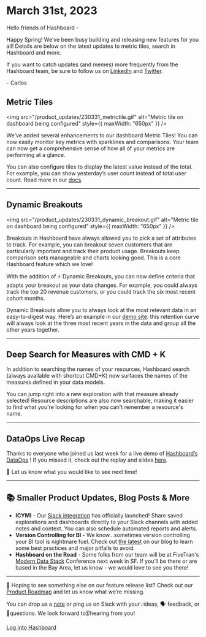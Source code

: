 # March 31st, 2023

Hello friends of Hashboard -

Happy Spring! We’ve been busy building and releasing new features for you all! Details are below on the latest updates to metric tiles, search in Hashboard and more.

If you want to catch updates (and memes) more frequently from the Hashboard team, be sure to follow us on [LinkedIn](https://www.linkedin.com/company/gleanhq) and [Twitter](https://twitter.com/gleanhq).

\- Carlos

## Metric Tiles

<img
  src="/product_updates/230331_metrictile.gif"
  alt="Metric tile on dashboard being configured"
  style={{ maxWidth: "650px" }}
/>

We’ve added several enhancements to our dashboard Metric Tiles! You can now easily monitor key metrics with sparklines and comparisons. Your team can now get a comprehensive sense of how all of your metrics are performing at a glance.

You can also configure tiles to display the latest value instead of the total. For example, you can show yesterday’s user count instead of total user count. Read more in our [docs](/docs/dashboards/Metrics/).

---

## Dynamic Breakouts

<img
  src="/product_updates/230331_dynamic_breakout.gif"
  alt="Metric tile on dashboard being configured"
  style={{ maxWidth: "650px" }}
/>

Breakouts in Hashboard have always allowed you to pick a set of attributes to track. For example, you can breakout seven customers that are particularly important and track their product usage. Breakouts keep comparison sets manageable and charts looking good. This is a core Hashboard feature which we love!

With the addition of ⚡️ Dynamic Breakouts, you can now define criteria that adapts your breakout as your data changes. For example, you could always track the top 20 revenue customers, or you could track the six most recent cohort months.

Dynamic Breakouts allow you to always look at the most relevant data in an easy-to-digest way. Here’s an example in our [demo site](https://demo.hashboard.com/app/sv/c5120fe8-b0a0-36e3-bc56-a795c081722e?explore=j1uKGyVZR2RIcsnk): this retention curve will always look at the three most recent years in the data and group all the other years together.

---

## Deep Search for Measures with CMD + K

In addition to searching the names of your resources, Hashboard search (always available with shortcut CMD+K) now surfaces the names of the measures defined in your data models.

You can jump right into a new exploration with that measure already selected! Resource descriptions are also now searchable, making it easier to find what you're looking for when you can't remember a resource's name.

---

## DataOps Live Recap

Thanks to everyone who joined us last week for a live demo of [Hashboard’s DataOps](/docs/data-ops/) ! If you missed it, check out the replay and slides [here](https://drive.google.com/drive/folders/1cip1qgFsy_si35uBRpO-0FCmCyQe9gB9?usp=sharing).

📣 Let us know what you would like to see next time!

---

## 📚 Smaller Product Updates, Blog Posts & More

- **ICYMI** - Our [Slack integration](https://slack.com/apps/A01KE0WF6CX-glean?tab=more_info) has officially launched! Share saved explorations and dashboards directly to your Slack channels with added notes and context. You can also schedule automated reports and alerts.
- **Version Controlling for BI** - We know…sometimes version controlling your BI tool is nightmare fuel. Check out [the latest](https://hashboard.com/blog-posts/how-to-do-version-control-for-business-intelligence) on our blog to learn some best practices and major pitfalls to avoid.
- **Hashboard on the Road** - Some folks from our team will be at FiveTran's [Modern Data Stack](https://www.moderndatastackconference.com/) Conference next week in SF. If you’ll be there or are based in the Bay Area, let us know - we would love to see you there!

---

👀 Hoping to see something else on our feature release list? Check out our [Product Roadmap](https://docs.hashboard.com/product-roadmap/product-roadmap/) and let us know what we’re missing.

You can drop us a [note](mailto:support@hashboard.com?subject=null&body=null) or ping us on Slack with your💡ideas, 🗣 feedback, or 🙋questions. We look forward to👂hearing from you!

[Log into Hashboard](https://hashboard.com/app)
